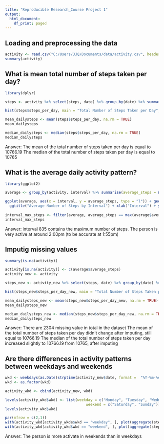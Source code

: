 ---
title: "Reproducible Research_Course Project 1"
output:
  html_document:
    df_print: paged
---

## Loading and preprocessing the data


```{r}
activity <- read.csv("C:/Users/JJQ/Documents/data/activity.csv", header = TRUE, stringsAsFactors = FALSE)
summary(activity)
```

## What is mean total number of steps taken per day?

```{r}
library(dplyr)

steps <- activity %>% select(steps, date) %>% group_by(date) %>% summarise(steps_per_day = sum(steps))

hist(steps$steps_per_day, main = "Total Number of Steps Taken per Day", xlab = "Steps Per Day", ylab = "Interval", col = "light blue")

mean_dailysteps <- mean(steps$steps_per_day, na.rm = TRUE)
mean_dailysteps

median_dailysteps <- median(steps$steps_per_day, na.rm = TRUE)
median_dailysteps
```

Answer: 
The mean of the total number of steps taken per day is equal to 10766.19
The median of the total number of steps taken per day is equal to 10765

## What is the average daily activity pattern?
```{r}
library(ggplot2)

average <- group_by(activity, interval) %>% summarise(average_steps = mean(steps, na.rm = TRUE))

ggplot(average, aes(x = interval, y = average_steps, type = "l")) + geom_line(color = "blue") + 
  ggtitle("Average Number of Steps by Interval") + xlab("Interval") + ylab("Average Steps across All Days")
  
interval_max_steps <- filter(average, average_steps == max(average$average_steps))
interval_max_steps
```

Answer: interval 835 contains the maximum number of steps. The person is very active at around 2:00pm (to be accurate at 1:55pm)

## Imputig missing values
```{r}
summary(is.na(activity))

activity[is.na(activity)] <- c(average$average_steps)
activity_new <- activity

steps_new <- activity_new %>% select(steps, date) %>% group_by(date) %>% summarise(steps_per_day_new = sum(steps))

hist(steps_new$steps_per_day_new, main = "Total Number of Steps Taken per Day (New Dataset)", xlab = "Steps Per Day (New)", ylab = "Interval", col = "blue")

mean_dailysteps_new <- mean(steps_new$steps_per_day_new, na.rm = TRUE)
mean_dailysteps_new

median_dailysteps_new <- median(steps_new$steps_per_day_new, na.rm = TRUE)
median_dailysteps_new
```

Answer: 
There are 2304 missing value in total in the dataset
The mean of the total number of steps taken per day didn't change after imputing, still equal to 10766.19
The median of the total number of steps taken per day increased slightly to 10766.19 from 10765, after imputing

## Are there differences in activity patterns between weekdays and weekends
```{r}
wkd <- weekdays(as.Date(strptime(activity_new$date, format =  "%Y-%m-%d")))
wkd <- as.factor(wkd)

activity_wkd <- cbind(activity_new, wkd)

levels(activity_wkd$wkd) <- list(weekday = c("Monday", "Tuesday", "Wednesday", "Thursday", "Friday"), 
                                     weekend = c("Saturday", "Sunday"))
levels(activity_wkd$wkd)

par(mfrow = c(2,1))
with(activity_wkd[activity_wkde$wkd == "weekday", ], plot(aggregate(steps ~ interval, FUN = mean), type = "l", main = "Activity in Weekdays"))
with(activity_wkd[activity_wkd$wkd == "weekend", ], plot(aggregate(steps ~ interval, FUN = mean), type = "l", main = "Activity in Weekends"))
```

Answer:
The person is more activate in weekends than in weekdays




